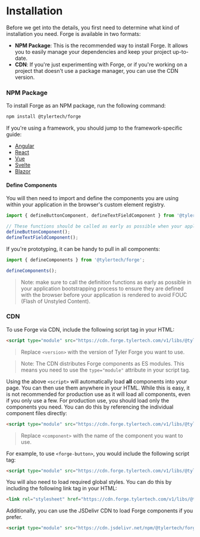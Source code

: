 
<Meta title="Getting Started/Installation" />

# Installation

Before we get into the details, you first need to determine what kind of installation you need. Forge is available in two formats:

- **NPM Package**: This is the recommended way to install Forge. It allows you to easily manage your dependencies and keep your project up-to-date.
- **CDN**: If you're just experimenting with Forge, or if you're working on a project that doesn't use a package manager, you can use the CDN version.

### NPM Package

To install Forge as an NPM package, run the following command:

```bash
npm install @tylertech/forge
```

If you're using a framework, you should jump to the framework-specific guide:

- [Angular](?path=/docs/frameworks-angular--docs)
- [React](?path=/docs/frameworks-react--docs)
- [Vue](?path=/docs/frameworks-vue--docs)
- [Svelte](?path=/docs/frameworks-svelte--docs)
- [Blazor](?path=/docs/frameworks-blazor--docs)

#### Define Components

You will then need to import and define the components you are using within your application in the browser's custom element registry.

```javascript
import { defineButtonComponent, defineTextFieldComponent } from '@tylertech/forge';

// These functions should be called as early as possible when your application is bootstrapping
defineButtonComponent();
defineTextFieldComponent();
```

If you're prototyping, it can be handy to pull in all components:

```javascript
import { defineComponents } from '@tylertech/forge';

defineComponents();
```

> Note: make sure to call the definition functions as early as possible in your application bootstrapping process to ensure they are
> defined with the browser before your application is rendered to avoid FOUC (Flash of Unstyled Content).

### CDN

To use Forge via CDN, include the following script tag in your HTML:

```html
<script type="module" src="https://cdn.forge.tylertech.com/v1/libs/@tylertech/forge@<version>/index.js"></script>
```

>Replace `<version>` with the version of Tyler Forge you want to use.

> Note: The CDN distributes Forge components as ES modules. This means you need to use the `type="module"` attribute in your script tag.

Using the above `<script>` will automatically load **all** components into your page. You can then use them anywhere in your HTML. While this is easy,
it is not recommended for production use as it will load all components, even if you only use a few. For production use, you should load only the components
you need. You can do this by referencing the individual component files directly:

```html
<script type="module" src="https://cdn.forge.tylertech.com/v1/libs/@tylertech/forge@<version>/<component>/index.js"></script>
```

> Replace `<component>` with the name of the component you want to use.

For example, to use `<forge-button>`, you would include the following script tag:

```html
<script type="module" src="https://cdn.forge.tylertech.com/v1/libs/@tylertech/forge@<version>/button/index.js"></script>
```

You will also need to load required global styles. You can do this by including the following link tag in your HTML:

```html
<link rel="stylesheet" href="https://cdn.forge.tylertech.com/v1/libs/@tylertech/forge@<version>/forge.css">
```

Additionally, you can use the JSDelivr CDN to load Forge components if you prefer.

```html
<script type="module" src="https://cdn.jsdelivr.net/npm/@tylertech/forge@<version>/dist/esm/index.js">
```
